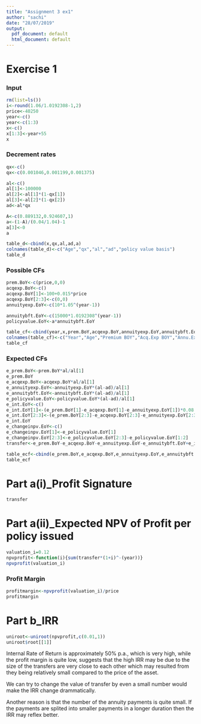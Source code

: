 ```yaml
---
title: "Assignment 3 ex1"
author: "sachi"
date: "28/07/2019"
output:
  pdf_document: default
  html_document: default
---
```


# Exercise 1
### Input
```r
rm(list=ls())
i<-round(1.06/1.0192308-1,2)
price<-40250
year<-c()
year<-c(1:3)
x<-c()
x[1:3]<-year+55
x
```
### Decrement rates
```r
qx<-c()
qx<-c(0.001046,0.001199,0.001375)

al<-c()
al[1]<-100000
al[2]<-al[1]*(1-qx[1])
al[3]<-al[2]*(1-qx[2])
ad<-al*qx

A<-c(0.889132,0.924607,1)
a<-(1-A)/(0.04/1.04)-1
a[3]<-0
a

table_d<-cbind(x,qx,al,ad,a)
colnames(table_d)<-c("Age","qx","al","ad","policy value basis")
table_d
```

### Possible CFs
```r

prem.BoY<-c(price,0,0)
acqexp.BoY<-c()
acqexp.BoY[1]<-100+0.015*price
acqexp.BoY[2:3]<-c(0,0)
annuityexp.EoY<-c(10*1.05^(year-1))

annuitybft.EoY<-c(15000*1.0192308^(year-1))
policyvalue.EoY<-a*annuitybft.EoY

table_cf<-cbind(year,x,prem.BoY,acqexp.BoY,annuityexp.EoY,annuitybft.EoY,policyvalue.EoY)
colnames(table_cf)<-c("Year","Age","Premium BOY","Acq.Exp BOY","Annu.Exp EoY","Annuity Bft EOY","Policy Value EoY")
table_cf
```


### Expected CFs
```r
e_prem.BoY<-prem.BoY*al/al[1]
e_prem.BoY
e_acqexp.BoY<-acqexp.BoY*al/al[1]
e_annuityexp.EoY<-annuityexp.EoY*(al-ad)/al[1]
e_annuitybft.EoY<-annuitybft.EoY*(al-ad)/al[1]
e_policyvalue.EoY<-policyvalue.EoY*(al-ad)/al[1]
e_int.EoY<-c()
e_int.EoY[1]<-(e_prem.BoY[1]-e_acqexp.BoY[1]-e_annuityexp.EoY[1])*0.08
e_int.EoY[2:3]<-(e_prem.BoY[2:3]-e_acqexp.BoY[2:3]-e_annuityexp.EoY[2:3]+e_policyvalue.EoY[1:2])*0.08
e_int.EoY
e_changeinpv.EoY<-c()
e_changeinpv.EoY[1]<-e_policyvalue.EoY[1]
e_changeinpv.EoY[2:3]<-e_policyvalue.EoY[2:3]-e_policyvalue.EoY[1:2]
transfer<-e_prem.BoY-e_acqexp.BoY-e_annuityexp.EoY-e_annuitybft.EoY+e_int.EoY-e_changeinpv.EoY

table_ecf<-cbind(e_prem.BoY,e_acqexp.BoY,e_annuityexp.EoY,e_annuitybft.EoY,e_int.EoY,e_policyvalue.EoY,transfer)
table_ecf
```


# Part a(i)_Profit Signature
```r
transfer
```

# Part a(ii)_Expected NPV of Profit per policy issued
```r
valuation_i=0.12
npvprofit<-function(i){sum(transfer*(1+i)^-(year))}
npvprofit(valuation_i)
```
### Profit Margin
```r
profitmargin<-npvprofit(valuation_i)/price
profitmargin
```

# Part b_IRR
```r
uniroot<-uniroot(npvprofit,c(0.01,1))
uniroot$root[[1]]
```

  Internal Rate of Return is approximately 50% p.a., which is very high, while the profit margin is quite low, suggests that the high IRR may be due to the size of the transfers are very close to each other which may resulted from they being relatively small compared to the price of the asset.
 
  We can try to change the value of transfer by even a small number would make the IRR change drammatically. 
    
    
  Another reason is that the number of the annuity payments is quite small. If the payments are splited into smaller payments in a longer duration then the IRR may reflex better. 
 
 
 
